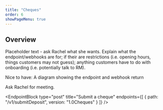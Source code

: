 ```yaml
---
title: "Cheques"
order: 6
showPageMenu: true
---
```



## Overview

Placeholder text - ask Rachel what she wants.
Explain what the endpoint/webhooks are for; if their are restrictions (i.e. opening hours, things customers may not guess); anything customers have to do with onboarding (i.e. potentially talk to RM).

Nice to have: A diagram showing the endpoint and webhook return

Ask Rachel for meeting.

<EndpointBlock
  type="post"
  title="Submit a cheque"
  endpoints={[
    {
      path: "/v1/submitDeposit",
      version: "1.0Cheques"
    }
  ]}
/>

<WebhookPlaceholder render='cheque-paid-webhook-v1' />
<WebhookPlaceholder render='cheque-not-paid-webhook-v1' />